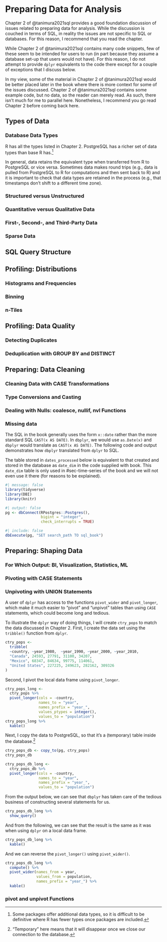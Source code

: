 # Preparing Data for Analysis

Chapter 2 of @tanimura2021sql provides a good foundation discussion of issues related to preparing data for analysis.
While the discussion is couched in terms of SQL, in reality the issues are not specific to SQL or databases.
For this reason, I recommend that you read the chapter.

While Chapter 2 of @tanimura2021sql contains many code snippets, few of these seem to be intended for users to run (in part because they assume a database set-up that users would not have).
For this reason, I do not attempt to provide `dplyr` equivalents to the code there except for a couple of exceptions that I discuss below.

In my view, some of the material in Chapter 2 of @tanimura2021sql would be better placed later in the book where there is more context for some of the issues discussed.
Chapter 2 of @tanimura2021sql contains some example code, but no data, so the reader can merely read.
As such, there isn't much for me to parallel here.
Nonetheless, I recommend you go read Chapter 2 before coming back here.

## Types of Data

### Database Data Types

R has all the types listed in Chapter 2.
PostgreSQL has a richer set of data types than base R has.^[Some packages offer additional data types, so it is difficult to be definitive where R has fewer types once packages are included.]

In general, data retains the equivalent type when transferred from R to PostgreSQL or vice versa.
Sometimes data makes round trips (e.g., data is pulled from PostgreSQL to R for computations and then sent back to R) and it is important to check that data types are retained in the process (e.g., that timestamps don't shift to a different time zone).

### Structured versus Unstructured

### Quantitative versus Qualitative Data

### First-, Second-, and Third-Party Data

### Sparse Data

## SQL Query Structure

## Profiling: Distributions

### Histograms and Frequencies

### Binning

### n-Tiles

## Profiling: Data Quality

### Detecting Duplicates

### Deduplication with GROUP BY and DISTINCT

## Preparing: Data Cleaning

### Cleaning Data with CASE Transformations

### Type Conversions and Casting

### Dealing with Nulls: coalesce, nullif, nvl Functions

### Missing data

The SQL in the book generally uses the form `x::date` rather than the more standard SQL `CAST(x AS DATE)`.
In `dbplyr`, we would use `as.Date(x)` and `dbplyr` would translate as `CAST(x AS DATE)`.
The following code and output demonstrates how `dbplyr` translated from `dplyr` to SQL.

The table stored in `dates_processed` below is equivalent to that created and stored in the database as `date_dim` in the code supplied with book.
This `date_dim` table is only used in #sec-time-series of the book and we will not even use it there (for reasons to be explained).

```r
#| message: false
library(tidyverse)
library(DBI)
library(knitr)
```

```r
#| output: false
pg <- dbConnect(RPostgres::Postgres(), 
                bigint = "integer",
                check_interrupts = TRUE)
```

```r
#| include: false
dbExecute(pg, "SET search_path TO sql_book")
```

## Preparing: Shaping Data

### For Which Output: BI, Visualization, Statistics, ML

### Pivoting with CASE Statements

### Unpivoting with UNION Statements

A user of `dplyr` has access to the functions `pivot_wider` and `pivot_longer`, which make it much easier to "pivot" and "unpivot" tables than using `CASE` statements, which could become long and tedious.

To illustrate the `dplyr` way of doing things, I will create `ctry_pops` to match the data discussed in Chapter 2.
First, I create the data set using the `tribble()` function from `dplyr`.

```r
ctry_pops <-
  tribble(
  ~country, ~year_1980,  ~year_1990, ~year_2000, ~year_2010,
  "Canada", 24593, 27791, 31100, 34207,
  "Mexico", 68347, 84634, 99775, 114061,
  "United States", 227225, 249623, 282162, 309326
)
```

Second, I pivot the local data frame using `pivot_longer`.

```r
ctry_pops_long <-
  ctry_pops %>%
  pivot_longer(cols = -country, 
               names_to = "year",
               names_prefix = "year_",
               values_ptypes = integer(),
               values_to = "population") 
ctry_pops_long %>%
  kable()
```

Next, I copy the data to PostgreSQL, so that it's a (temporary) table inside the database.^["Temporary" here means that it will disappear once we close our connection to the database.]

```r
ctry_pops_db <- copy_to(pg, ctry_pops)
ctry_pops_db
```

```r
ctry_pops_db_long <-
  ctry_pops_db %>%
  pivot_longer(cols = -country, 
               names_to = "year",
               names_prefix = "year_",
               values_to = "population") 
```

From the output below, we can see that `dbplyr` has taken care of the tedious business of constructing several statements for us.

```r
ctry_pops_db_long %>%
  show_query()
```

And from the following, we can see that the result is the same as it was when using `dplyr` on a local data frame.

```r
ctry_pops_db_long %>%
  kable()
```

And we can reverse the `pivot_longer()` using `pivot_wider()`.

```r
ctry_pops_db_long %>%
  compute() %>%
  pivot_wider(names_from = year, 
              values_from = population, 
              names_prefix = "year_") %>%
  kable()
```

### pivot and unpivot Functions


